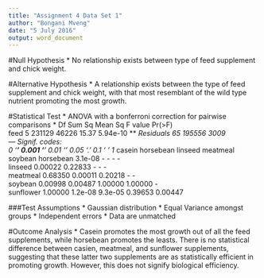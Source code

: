 ```yaml
---
title: "Assignment 4 Data Set 1"
author: "Bongani Mveng"
date: "5 July 2016"
output: word_document
---
```


#Null Hypothesis
* No relationship exists between type of feed supplement and chick weight. 

#Alternative Hypothesis
* A relationship exists between the type of feed supplement and chick weight, with that most resemblant of the wild type nutrient promoting the most growth. 

#Statistical Test
* ANOVA with a bonferroni correction for pairwise comparisons 
* Df Sum Sq Mean Sq F value   Pr(>F)    
feed         5 231129   46226   15.37 5.94e-10 ***
Residuals   65 195556    3009                     
---
Signif. codes:  
0 ‘***’ 0.001 ‘**’ 0.01 ‘*’ 0.05 ‘.’ 0.1 ‘ ’ 1
* casein  horsebean linseed meatmeal soybean
horsebean 3.1e-08 -         -       -        -      
linseed   0.00022 0.22833   -       -        -      
meatmeal  0.68350 0.00011   0.20218 -        -      
soybean   0.00998 0.00487   1.00000 1.00000  -      
sunflower 1.00000 1.2e-08   9.3e-05 0.39653  0.00447

###Test Assumptions
* Gaussian distribution
* Equal Variance amongst groups
* Independent errors
* Data are unmatched

#Outcome Analysis
* Casein promotes the most growth out of all the feed supplements, while horsebean promotes the leasts. There is no statistical difference between casien, meatmeal, and sunflower supplements, suggesting that these latter two supplements are as statistically efficient in promoting growth. However, this does not signify biological efficiency.


